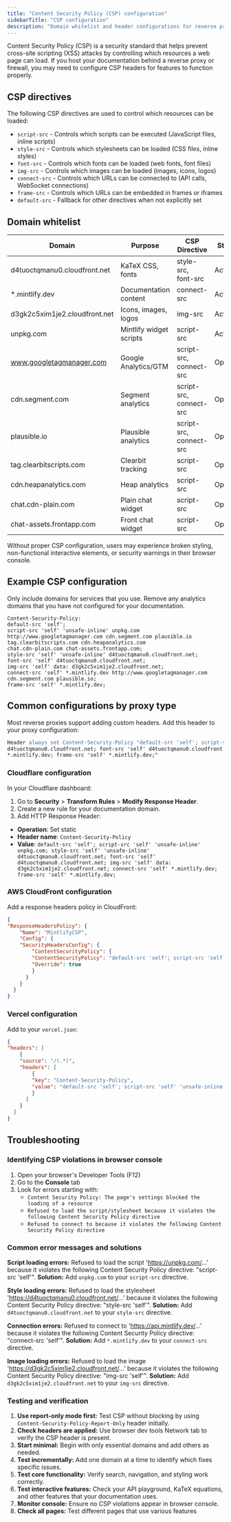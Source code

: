 ```yaml
---
title: "Content Security Policy (CSP) configuration"
sidebarTitle: "CSP configuration"
description: "Domain whitelist and header configurations for reverse proxies, firewalls, and networks that enforce strict security policies."
---
```


Content Security Policy (CSP) is a security standard that helps prevent cross-site scripting (XSS) attacks by controlling which resources a web page can load. If you host your documentation behind a reverse proxy or firewall, you may need to configure CSP headers for features to function properly.

## CSP directives

The following CSP directives are used to control which resources can be loaded:

- `script-src` - Controls which scripts can be executed (JavaScript files, inline scripts)
- `style-src` - Controls which stylesheets can be loaded (CSS files, inline styles)  
- `font-src` - Controls which fonts can be loaded (web fonts, font files)
- `img-src` - Controls which images can be loaded (images, icons, logos)
- `connect-src` - Controls which URLs can be connected to (API calls, WebSocket connections)
- `frame-src` - Controls which URLs can be embedded in frames or iframes
- `default-src` - Fallback for other directives when not explicitly set

## Domain whitelist

| Domain | Purpose | CSP Directive | Status |
|--------|---------|---------------|--------|
| d4tuoctqmanu0.cloudfront.net | KaTeX CSS, fonts | style-src, font-src | Active |
| *.mintlify.dev | Documentation content | connect-src | Active |
| d3gk2c5xim1je2.cloudfront.net | Icons, images, logos | img-src | Active |
| unpkg.com | Mintlify widget scripts | script-src | Active |
| www.googletagmanager.com | Google Analytics/GTM | script-src, connect-src | Optional |
| cdn.segment.com | Segment analytics | script-src, connect-src | Optional |
| plausible.io | Plausible analytics | script-src, connect-src | Optional |
| tag.clearbitscripts.com | Clearbit tracking | script-src | Optional |
| cdn.heapanalytics.com | Heap analytics | script-src | Optional |
| chat.cdn-plain.com | Plain chat widget | script-src | Optional |
| chat-assets.frontapp.com | Front chat widget | script-src | Optional |

Without proper CSP configuration, users may experience broken styling, non-functional interactive elements, or security warnings in their browser console.

## Example CSP configuration

<Note>
  Only include domains for services that you use. Remove any analytics domains that you have not configured for your documentation.
</Note>

```
Content-Security-Policy:
default-src 'self';
script-src 'self' 'unsafe-inline' unpkg.com http://www.googletagmanager.com cdn.segment.com plausible.io tag.clearbitscripts.com cdn.heapanalytics.com
chat.cdn-plain.com chat-assets.frontapp.com;
style-src 'self' 'unsafe-inline' d4tuoctqmanu0.cloudfront.net;
font-src 'self' d4tuoctqmanu0.cloudfront.net;
img-src 'self' data: d3gk2c5xim1je2.cloudfront.net;
connect-src 'self' *.mintlify.dev http://www.googletagmanager.com cdn.segment.com plausible.io;
frame-src 'self' *.mintlify.dev;
```

## Common configurations by proxy type

Most reverse proxies support adding custom headers. Add this header to your proxy configuration:

```apache
Header always set Content-Security-Policy "default-src 'self'; script-src 'self' 'unsafe-inline' unpkg.com; style-src 'self' 'unsafe-inline'
d4tuoctqmanu0.cloudfront.net; font-src 'self' d4tuoctqmanu0.cloudfront.net; img-src 'self' data: d3gk2c5xim1je2.cloudfront.net; connect-src 'self'
*.mintlify.dev; frame-src 'self' *.mintlify.dev;"
```

### Cloudflare configuration

In your Cloudflare dashboard:

1. Go to **Security** > **Transform Rules** > **Modify Response Header**.
2. Create a new rule for your documentation domain.
3. Add HTTP Response Header:
  - **Operation**: Set static
  - **Header name**: `Content-Security-Policy`
  - **Value**: `default-src 'self'; script-src 'self' 'unsafe-inline' unpkg.com; style-src 'self' 'unsafe-inline' d4tuoctqmanu0.cloudfront.net; font-src 'self' d4tuoctqmanu0.cloudfront.net; img-src 'self' data: d3gk2c5xim1je2.cloudfront.net; connect-src 'self' *.mintlify.dev; frame-src 'self' *.mintlify.dev;`

### AWS CloudFront configuration

Add a response headers policy in CloudFront:

```json
{
"ResponseHeadersPolicy": {
    "Name": "MintlifyCSP",
    "Config": {
    "SecurityHeadersConfig": {
        "ContentSecurityPolicy": {
        "ContentSecurityPolicy": "default-src 'self'; script-src 'self' 'unsafe-inline' unpkg.com; style-src 'self' 'unsafe-inline' d4tuoctqmanu0.cloudfront.net; font-src 'self' d4tuoctqmanu0.cloudfront.net; img-src 'self' data: d3gk2c5xim1je2.cloudfront.net; connect-src 'self' *.mintlify.dev; frame-src 'self' *.mintlify.dev;",
        "Override": true
        }
      }
    }
  }
}
```

### Vercel configuration

Add to your `vercel.json`:

```json
{
"headers": [
    {
    "source": "/(.*)",
    "headers": [
        {
        "key": "Content-Security-Policy",
        "value": "default-src 'self'; script-src 'self' 'unsafe-inline' unpkg.com; style-src 'self' 'unsafe-inline' d4tuoctqmanu0.cloudfront.net; font-src 'self' d4tuoctqmanu0.cloudfront.net; img-src 'self' data: d3gk2c5xim1je2.cloudfront.net; connect-src 'self' *.mintlify.dev; frame-src 'self' *.mintlify.dev;"
        }
      ]
    }
  ]
}
```

## Troubleshooting

### Identifying CSP violations in browser console

1. Open your browser's Developer Tools (F12)
2. Go to the **Console** tab
3. Look for errors starting with:
    - `Content Security Policy: The page's settings blocked the loading of a resource`
    - `Refused to load the script/stylesheet because it violates the following Content Security Policy directive`
    - `Refused to connect to because it violates the following Content Security Policy directive`

### Common error messages and solutions

**Script loading errors:**
Refused to load the script 'https://unpkg.com/...' because it violates the following Content Security Policy directive: "script-src 'self'".
**Solution:** Add `unpkg.com` to your `script-src` directive.

**Style loading errors:**
Refused to load the stylesheet 'https://d4tuoctqmanu0.cloudfront.net/...' because it violates the following Content Security Policy directive: "style-src
'self'".
**Solution:** Add `d4tuoctqmanu0.cloudfront.net` to your `style-src` directive.

**Connection errors:**
Refused to connect to 'https://api.mintlify.dev/...' because it violates the following Content Security Policy directive: "connect-src 'self'".
**Solution:** Add `*.mintlify.dev` to your `connect-src` directive.

**Image loading errors:**
Refused to load the image 'https://d3gk2c5xim1je2.cloudfront.net/...' because it violates the following Content Security Policy directive: "img-src 'self'".
**Solution:** Add `d3gk2c5xim1je2.cloudfront.net` to your `img-src` directive.

### Testing and verification

1. **Use report-only mode first:** Test CSP without blocking by using `Content-Security-Policy-Report-Only` header initially.
2. **Check headers are applied:** Use browser dev tools Network tab to verify the CSP header is present.
3. **Start minimal:** Begin with only essential domains and add others as needed.
4. **Test incrementally:** Add one domain at a time to identify which fixes specific issues.
5. **Test core functionality:** Verify search, navigation, and styling work correctly.
6. **Test interactive features:** Check your API playground, KaTeX equations, and other features that your documentation uses.
7. **Monitor console:** Ensure no CSP violations appear in browser console.
8. **Check all pages:** Test different pages that use various features
